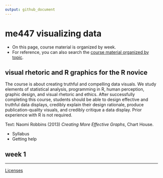 ```yaml
---
output: github_document 
---
```


# me447 visualizing data

- On this page, course material is organized by week.  
- For reference, you can also search the [course material organized by topic]().  

## visual rhetoric and R graphics for the R novice

The course is about creating truthful and compelling data visuals. We study elements of statistical analysis, programming in R, human perception, graphic design, and visual rhetoric and ethics. After successfully completing this course, students should be able to design effective and truthful data displays, credibly explain their design rationale, produce publication-quality visuals, and credibly critique a data display. Prior experience with R is not required. 

Text: Naomi Robbins (2013) *Creating More Effective Graphs*, Chart House. 

- Syllabus
- Getting help

## week 1




--- 
[Licenses](LICENSE.md)

 
